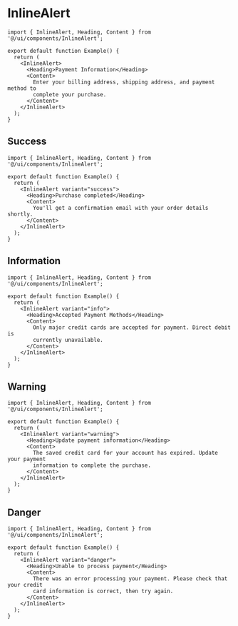 # InlineAlert

```tsx
import { InlineAlert, Heading, Content } from '@/ui/components/InlineAlert';

export default function Example() {
  return (
    <InlineAlert>
      <Heading>Payment Information</Heading>
      <Content>
        Enter your billing address, shipping address, and payment method to
        complete your purchase.
      </Content>
    </InlineAlert>
  );
}
```

## Success

```tsx
import { InlineAlert, Heading, Content } from '@/ui/components/InlineAlert';

export default function Example() {
  return (
    <InlineAlert variant="success">
      <Heading>Purchase completed</Heading>
      <Content>
        You'll get a confirmation email with your order details shortly.
      </Content>
    </InlineAlert>
  );
}
```

## Information

```tsx
import { InlineAlert, Heading, Content } from '@/ui/components/InlineAlert';

export default function Example() {
  return (
    <InlineAlert variant="info">
      <Heading>Accepted Payment Methods</Heading>
      <Content>
        Only major credit cards are accepted for payment. Direct debit is
        currently unavailable.
      </Content>
    </InlineAlert>
  );
}
```

## Warning

```tsx
import { InlineAlert, Heading, Content } from '@/ui/components/InlineAlert';

export default function Example() {
  return (
    <InlineAlert variant="warning">
      <Heading>Update payment information</Heading>
      <Content>
        The saved credit card for your account has expired. Update your payment
        information to complete the purchase.
      </Content>
    </InlineAlert>
  );
}
```

## Danger

```tsx
import { InlineAlert, Heading, Content } from '@/ui/components/InlineAlert';

export default function Example() {
  return (
    <InlineAlert variant="danger">
      <Heading>Unable to process payment</Heading>
      <Content>
        There was an error processing your payment. Please check that your credit
        card information is correct, then try again.
      </Content>
    </InlineAlert>
  );
}
```